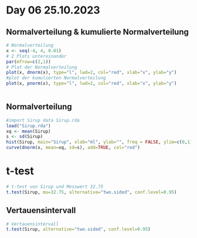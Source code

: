# Day 06 25.10.2023 {.unnumbered}
## Normalverteilung & kumulierte Normalverteilung
```r
# Normalverteilung
x <- seq(-4, 4, 0.01)
# 2 Plots untereinander
par(mfrow=c(2,1))
# Plot der Normalverteilung
plot(x, dnorm(x), type="l", lwd=2, col="red", xlab="x", ylab="y")
#plot der kumulierten Normalverteilung
plot(x, pnorm(x), type="l", lwd=2, col="red", xlab="x", ylab="y")



```

## Normalverteilung
```r
#import Sirup data Sirup.rda
load("Sirup.rda")
xq <- mean(Sirup)
s <- sd(Sirup)
hist(Sirup, main="Sirup", xlab="ml", ylab="", freq = FALSE, ylim=c(0,1))
curve(dnorm(x, mean=xq, sd=s), add=TRUE, col="red")

```
# t-test
```r

# t-test von Sirup und Messwert 32.75
t.test(Sirup, mu=32.75, alternative="two.sided", conf.level=0.95)
```
## Vertauensintervall
```r
# Vertauensintervall
t.test(Sirup, alternative="two.sided", conf.level=0.95)
```

